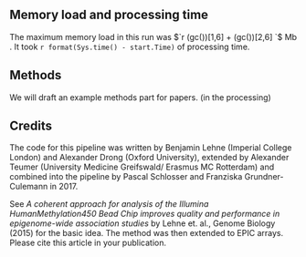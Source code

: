 

## Memory load and processing time

The maximum memory load in this run was $`r (gc())[1,6] + (gc())[2,6]  `$ Mb .
It took `r format(Sys.time() - start.Time)` of processing time.


## Methods

We will draft an example methods part for papers.
(in the processing)

## Credits

The code for this pipeline was written by Benjamin Lehne (Imperial College London) and Alexander Drong (Oxford University), extended by Alexander Teumer (University Medicine Greifswald/ Erasmus MC Rotterdam) and combined into the pipeline by Pascal Schlosser and Franziska Grundner-Culemann in 2017. 

See *A coherent approach for analysis of the Illumina HumanMethylation450 Bead Chip improves quality and performance in epigenome-wide association studies* by Lehne et. al., Genome Biology (2015)
for the basic idea. The method was then extended to EPIC arrays. 
Please cite this article in your publication. 
